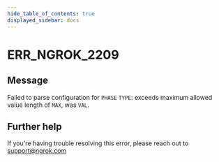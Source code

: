 ```yaml
---
hide_table_of_contents: true
displayed_sidebar: docs
---
```



# ERR_NGROK_2209

## Message

Failed to parse configuration for `PHASE` `TYPE`: exceeds maximum allowed value length of `MAX`, was `VAL`.

<ErrorDetails error="err_ngrok_2209" />

## Further help

If you're having trouble resolving this error, please reach out to [support@ngrok.com](mailto:support@ngrok.com?subject=Help%20with%20ERR_NGROK_2209)
